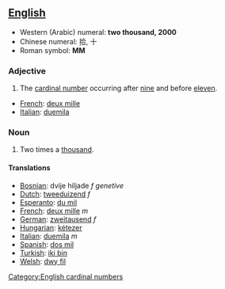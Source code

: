 ==[[English]]==

*Western (Arabic) numeral: '''two thousand, 2000'''
*Chinese numeral: 拾, 十
*Roman symbol: '''MM'''

===Adjective===

# The [[cardinal number]] occurring after [[nine]] and before [[eleven]].

*[[French]]: [[deux mille]]
*[[Italian]]: [[duemila]]

===Noun===

# Two times a [[thousand]].

====Translations====

*[[Bosnian]]: dvije hiljade ''f'' ''genetive''
*[[Dutch]]: [[tweeduizend]] ''f''
*[[Esperanto]]: [[du mil]]
*[[French]]: [[deux mille]] ''m''
*[[German]]: [[zweitausend]] ''f''
*[[Hungarian]]: [[kétezer]]
*[[Italian]]: [[duemila]] ''m''
*[[Spanish]]: [[dos mil]] '' ''
*[[Turkish]]: [[iki bin]]
*[[Welsh]]: [[dwy fil]]

[[Category:English cardinal numbers]]